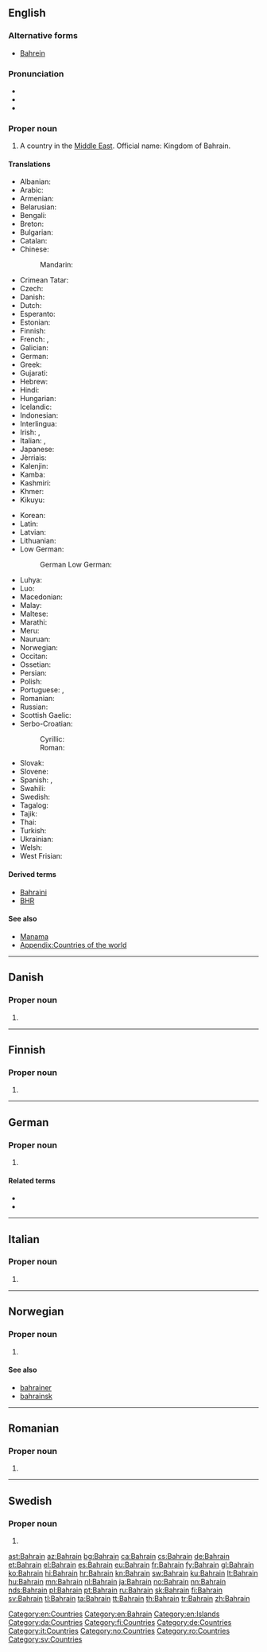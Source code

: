 ==English==
{{wikipedia|lang=en}}

===Alternative forms===
* [[Bahrein]]

===Pronunciation===
* {{IPA|/bɑːˈɹeɪn/}}
* {{audio|En-us-Bahrain.ogg|Audio (US)}}
* {{rhymes|eɪn}}

===Proper noun===
{{en-proper noun}}

# A country in the [[Middle East]]. Official name: Kingdom of Bahrain.

====Translations====
{{trans-top|Country in the Middle East}}
* Albanian: {{t|sq|Bahraini}}
* Arabic: {{t|ar|البحرين|m|tr=al-baHrayn}}
* Armenian: {{t|hy|Բահրեյն|tr=Bahreyn}}
* Belarusian: {{t|be|Бахрэйн|tr=Bachrejn}}
* Bengali: {{t|bn|বাহরাইন}}
* Breton: {{t|br|Bahrein}}
* Bulgarian: {{t+|bg|Бахрейн|tr=Baxrejn}}
* Catalan: {{t+|ca|Bahrain|m}}
* Chinese:
*: Mandarin: {{t+|cmn|巴林|tr=Bālín|sc=Hani}}
* Crimean Tatar: {{t|crh|Bahreyn}}
* Czech: {{t+|cs|Bahrajn|m}}
* Danish: {{t|da|Bahrain}}
* Dutch: {{t+|nl|Bahrein}}
* Esperanto: {{t|eo|Barejno}}
* Estonian: {{t+|et|Bahrein}}
* Finnish: {{t+|fi|Bahrain}}
* French: {{t+|fr|Bahreïn}}, {{t+|fr|Bahrayn}}
* Galician: {{t+|gl|Bahrain}}
* German: {{t+|de|Bahrain}}
* Greek: {{t+|el|Μπαχρέιν|n|tr=Bachréin}}
* Gujarati: {{t|gu|બહરૈન}}
* Hebrew: {{t|he|בחריין|tr=Baḥreyn}}
* Hindi: {{t+|hi|बहरीन|tr=Bahrīn}}
* Hungarian: {{t+|hu|Bahrein}}
* Icelandic: {{t+|is|Barein}}
* Indonesian: {{t|id|Bahrain}}
* Interlingua: {{t|ia|Bahrein}}
* Irish: {{t|ga|Bairéin|f}}, {{t|ga|Ríocht Bhairéin|f}}
* Italian: {{t|it|Bahrain}}, {{t|it|Bahrein|m}}
* Japanese: {{t+|ja|バーレーン|tr=Bārēn}}
* Jèrriais: {{t|roa-jer|Bahrain}}
* Kalenjin: {{t|kln|Bahren}}
* Kamba: {{t|kam|Bareni}}
* Kashmiri: {{t|ks|बहरैन|tr=Bahrain}}
* Khmer: {{t|km|បារ៉ែន|tr=ba rehn|sc=Khmr}}
* Kikuyu: {{t|ki|Bahren}}
{{trans-mid}}
* Korean: {{t+|ko|바레인|tr=Barein|sc=Hang}}
* Latin: {{t|la|Bachrania}}
* Latvian: {{t+|lv|Bahreina}}
* Lithuanian: {{t+|lt|Bahreinas}}
* Low German:
*: German Low German: {{t+|nds-de|Bahrain}}
* Luhya: {{t|luy|Bareni}}
* Luo: {{t|luo|Bareen}}
* Macedonian: {{t|mk|Бахреин|m|tr=Báhrein}}
* Malay: {{t|ms|Bahrain}}
* Maltese: {{t|mt|Bahrain}}
* Marathi: {{t|mr|बहरीन|tr=Bahrīn}}
* Meru: {{t|mer|Bareni}}
* Nauruan: {{t|na|Bahrain}}
* Norwegian: {{t+|no|Bahrain}}
* Occitan: {{t+|oc|Bahrayn}}
* Ossetian: {{t|os|Бахрейн|tr=Baxrejn}}
* Persian: {{t+|fa|بحرین|tr=bahreyn}}
* Polish: {{t+|pl|Bahrajn}}
* Portuguese: {{t+|pt|Bahrein}}, {{t+|pt|Barém}}
* Romanian: {{t|ro|Bahrain|n}}
* Russian: {{t+|ru|Бахрейн|m|tr=Baxréjn}}
* Scottish Gaelic: {{t|gd|Bahrain}}
* Serbo-Croatian:
*: Cyrillic: {{t|sh|Бахреин|m|sc=Cyrl}}
*: Roman: {{t|sh|Bahrein|m|sc=Latn}}
* Slovak: {{t|sk|Bahrajn}}
* Slovene: {{t|sl|Bahrájn|m}}
* Spanish: {{t+|es|Bahréin}}, {{t|es|Bahráin}}
* Swahili: {{t+|sw|Bahareni}}
* Swedish: {{t+|sv|Bahrain|n}}
* Tagalog: {{t+|tl|Bahrain}}
* Tajik: {{t|tg|Баҳрайн|tr=Bahrayn}}
* Thai: {{t|th|ประเทศบาห์เรน|tr=bprà-tâyt baa-rayn}}
* Turkish: {{t+|tr|Bahreyn}}
* Ukrainian: {{t+|uk|Бахрейн|m|tr=Baxréjn}}
* Welsh: {{t|cy|Bahrain}}
* West Frisian: {{t|fy|Barein}}
{{trans-bottom}}

====Derived terms====
* [[Bahraini]]
* [[BHR]]

====See also====
* [[Manama]]
* [[Appendix:Countries of the world]]

[[Category:en:Countries]]
[[Category:en:Bahrain]]
[[Category:en:Islands]]

----

==Danish==

===Proper noun===
{{head|da|proper noun}}

# {{l/en|Bahrain}}

[[Category:da:Countries]]

----

==Finnish==

===Proper noun===
{{head|fi|proper noun}}

# {{l/en|Bahrain}}

[[Category:fi:Countries]]

----

==German==

===Proper noun===
{{head|de|proper noun}}

# {{l/en|Bahrain}}

====Related terms====
* {{l/de|Bahrainer}}
* {{l/de|Bahrainerin}}

[[Category:de:Countries]]

----

==Italian==
{{wikipedia|lang=it}}

===Proper noun===
{{head|it|proper noun|g=m}}

# {{l/en|Bahrain}}

[[Category:it:Countries]]

----

==Norwegian==

===Proper noun===
{{head|no|proper noun}}

# {{l/en|Bahrain}}

====See also====
* [[bahrainer]]
* [[bahrainsk]]

[[Category:no:Countries]]

----

==Romanian==

===Proper noun===
{{head|ro|proper noun}}

# {{l/en|Bahrain}}

[[Category:ro:Countries]]

----

==Swedish==
{{wikipedia|lang=sv}}

===Proper noun===
{{head|sv|proper noun}}

# {{l/en|Bahrain}}

[[Category:sv:Countries]]

[[ast:Bahrain]]
[[az:Bahrain]]
[[bg:Bahrain]]
[[ca:Bahrain]]
[[cs:Bahrain]]
[[de:Bahrain]]
[[et:Bahrain]]
[[el:Bahrain]]
[[es:Bahrain]]
[[eu:Bahrain]]
[[fr:Bahrain]]
[[fy:Bahrain]]
[[gl:Bahrain]]
[[ko:Bahrain]]
[[hi:Bahrain]]
[[hr:Bahrain]]
[[kn:Bahrain]]
[[sw:Bahrain]]
[[ku:Bahrain]]
[[lt:Bahrain]]
[[hu:Bahrain]]
[[mn:Bahrain]]
[[nl:Bahrain]]
[[ja:Bahrain]]
[[no:Bahrain]]
[[nn:Bahrain]]
[[nds:Bahrain]]
[[pl:Bahrain]]
[[pt:Bahrain]]
[[ru:Bahrain]]
[[sk:Bahrain]]
[[fi:Bahrain]]
[[sv:Bahrain]]
[[tl:Bahrain]]
[[ta:Bahrain]]
[[tt:Bahrain]]
[[th:Bahrain]]
[[tr:Bahrain]]
[[zh:Bahrain]]